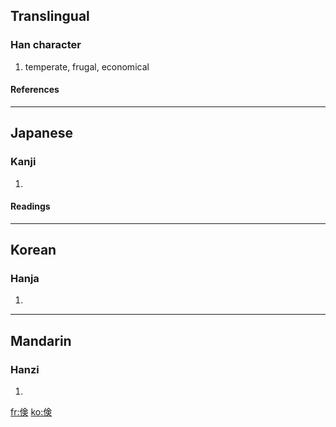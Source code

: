 {{see|儉}}

==Translingual==
===Han character===
{{Han char|rad=人|as=08|sn=10|four=|canj=人人一人 (OOMO), X人人一人 (XOOMO)|ids=⿰[[亻]][[㑒]]}}
# temperate, frugal, economical
====References====
{{Han ref|kx=0109.171|dkj=00823|dj=0233.040|hdz=10181.011|uh=5039|ud=20537}}
----

==Japanese==
===Kanji===
{{ja-kanji|grade=c|rs=人08}}
# {{defn|Japanese}}
====Readings====
{{ja-readings|on=[[けん]] (ken)|kun=[[つずまやか]] (tsuzumayaka)}}
----
==Korean==
===Hanja===
{{ko-hanja|hangeul=검|rv=geom|mr=kŏm}}
# {{defn|Korean}}
----
==Mandarin==
===Hanzi===
{{cmn-hanzi|pin=[[jiǎn]] ([[jian3]])|wg=chien<sup>3</sup>}}
# {{defn|Mandarin}}

[[fr:倹]]
[[ko:倹]]